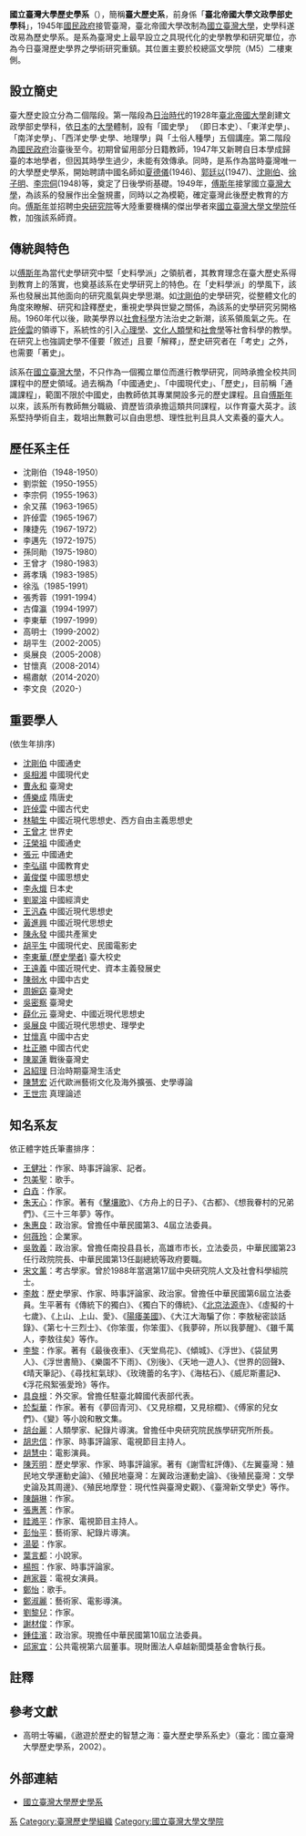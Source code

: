 
{{Pathnav|[[國立臺灣大學|國立臺灣大學]]|[[國立臺灣大學文學院|國立臺灣大學文學院]]|frame=1}}
'''國立臺灣大學歷史學系'''（{{lang-en|'''Department of History, National Taiwan University'''}}），簡稱'''臺大歷史系'''，前身係「'''臺北帝國大學文政學部史學科'''」，1945年[[國民政府|國民政府]]接管臺灣，臺北帝國大學改制為[[國立臺灣大學|國立臺灣大學]]，史學科遂改易為歷史學系。是系為臺灣史上最早設立之具現代化的史學教學和研究單位，亦為今日臺灣歷史學界之學術研究重鎮。其位置主要於校總區文學院（M5）二樓東側。

==設立簡史==
臺大歷史設立分為二個階段。第一階段為[[台灣日治時期|日治時代]]的1928年[[臺北帝國大學|臺北帝國大學]]創建文政學部史學科，依[[日本|日本]]的[[大學|大學]]體制，設有「國史學」 （即日本史）、「東洋史學」、「南洋史學」、「西洋史學‧史學、地理學」與「土俗人種學」五個講座。第二階段為[[國民政府|國民政府]]治臺後至今。初期曾留用部分日籍教師，1947年又新聘自日本學成歸臺的本地學者，但因其時學生過少，未能有效傳承。同時，是系作為當時臺灣唯一的大學歷史學系，開始聘請中國名師如[[夏德儀|夏德儀]](1946)、[[郭廷以|郭廷以]](1947)、[[沈剛伯|沈剛伯]]、[[徐子明|徐子明]]、[[李宗侗|李宗侗]](1948)等，奠定了日後學術基礎。1949年，[[傅斯年|傅斯年]]接掌國立[[臺灣大學|臺灣大學]]，為該系的發展作出全盤規畫，同時以之為模範，確定臺灣此後歷史教育的方向。[[傅斯年|傅斯年]]並招聘[[中央研究院|中央研究院]]等大陸重要機構的傑出學者來[[國立臺灣大學文學院|國立臺灣大學文學院]]任教，加強該系師資。

==傳統與特色==
以[[傅斯年|傅斯年]]為當代史學研究中堅「史料學派」之領航者，其教育理念在臺大歷史系得到教育上的落實，也奠基該系在史學研究上的特色。在「史料學派」的學風下，該系也發展出其他面向的研究風氣與史學思潮。如[[沈剛伯|沈剛伯]]的史學研究，從整體文化的角度來瞭解、研究和詮釋歷史，重視史學與世變之關係，為該系的史學研究另開格局。1960年代以後，歐美學界以[[社會科學|社會科學]]方法治史之新潮，該系領風氣之先。在[[許倬雲|許倬雲]]的領導下，系統性的引入[[心理學|心理學]]、[[文化人類學|文化人類學]]和[[社會學|社會學]]等社會科學的教學。在研究上也強調史學不僅要「敘述」且要「解釋」，歷史研究者在「考史」之外，也需要「著史」。  
 
該系在[[國立臺灣大學|國立臺灣大學]]，不只作為一個獨立單位而進行教學研究，同時承擔全校共同課程中的歷史領域。過去稱為「中國通史」、「中國現代史」、「歷史」，目前稱「通識課程」，範圍不限於中國史，由教師依其專業開設多元的歷史課程。且自[[傅斯年|傅斯年]]以來，該系所有教師無分職級、資歷皆須承擔這類共同課程，以作育臺大英才。該系堅持學術自主，栽培出無數可以自由思想、理性批判且具人文素養的臺大人。

== 歷任系主任 ==

*沈剛伯（1948-1950）
*劉崇鋐（1950-1955）
*李宗侗（1955-1963）
*余又蓀（1963-1965）
*許倬雲（1965-1967）
*陳捷先（1967-1972）
*李邁先（1972-1975）
*孫同勛（1975-1980）
*王曾才（1980-1983）
*蔣孝瑀（1983-1985）
*徐泓（1985-1991）
*張秀蓉（1991-1994）
*古偉瀛（1994-1997）
*李東華（1997-1999）
*高明士（1999-2002）
*胡平生（2002-2005）
*吳展良（2005-2008）
*甘懷真（2008-2014）
*楊肅献（2014-2020）
*李文良（2020-）

==重要學人==
{{dynamic list}}
(依生年排序)
*[[沈剛伯|沈剛伯]]  中國通史
*[[吳相湘|吳相湘]]  中國現代史
*[[曹永和|曹永和]]  臺灣史
*[[傅樂成|傅樂成]]  隋唐史
*[[許倬雲|許倬雲]]  中國古代史
*[[林毓生|林毓生]]  中國近現代思想史、西方自由主義思想史
*[[王曾才|王曾才]]  世界史
*[[汪榮祖|汪榮祖]]  中國通史
*[[張元|張元]]  中國通史
*[[李弘祺|李弘祺]]  中國教育史
*[[黃俊傑|黃俊傑]]  中國思想史
*[[李永熾|李永熾]] 日本史
*[[劉翠溶|劉翠溶]]  中國經濟史
*[[王汎森|王汎森]]  中國近現代思想史
*[[黃進興|黃進興]]  中國近現代思想史
*[[陳永發|陳永發]]  中國共產黨史
*[[胡平生|胡平生]]  中國現代史、民國電影史
*[[李東華_(歷史學者)|李東華 (歷史學者)]]  臺大校史
*[[王遠義|王遠義]]  中國近現代史、資本主義發展史
*[[陳弱水|陳弱水]]  中國中古史
*[[周婉窈|周婉窈]]  臺灣史
*[[吳密察|吳密察]]  臺灣史
*[[薛化元|薛化元]]  臺灣史、中國近現代思想史
*[[吳展良|吳展良]]  中國近現代思想史、理學史
*[[甘懷真|甘懷真]]  中國中古史
*[[杜正勝|杜正勝]]  中國古代史
*[[陳翠蓮|陳翠蓮]]  戰後臺灣史
*[[呂紹理|呂紹理]]  日治時期臺灣生活史
*[[陳慧宏|陳慧宏]]  近代歐洲藝術文化及海外擴張、史學導論
*[[王世宗|王世宗]]  真理論述

==知名系友==
{{dynamic list}}
依正體字姓氏筆畫排序：
*[[王健壯|王健壯]]：作家、時事評論家、記者。
*[[包美聖|包美聖]]：歌手。
*[[白垚|白垚]]：作家。
*[[朱天心|朱天心]]：作家。著有《[[擊壤歌|擊壤歌]]》、《方舟上的日子》、《古都》、《想我眷村的兄弟們》、《三十三年夢》等作。
*[[朱惠良|朱惠良]]：政治家。曾擔任中華民國第3、4屆立法委員。
*[[何薇玲|何薇玲]]：企業家。
*[[吳敦義|吳敦義]]：政治家。曾擔任南投县县长，高雄市市长，立法委员，中華民國第23任行政院院長、中華民國第13任副總統等政府要職。
*[[宋文薰|宋文薰]]：考古學家。曾於1988年當選第17屆中央研究院人文及社會科學組院士。
*[[李敖|李敖]]：歷史學家、作家、時事評論家、政治家。曾擔任中華民國第6屆立法委員。生平著有《傳統下的獨白》、《獨白下的傳統》、《[[北京法源寺|北京法源寺]]》、《虛擬的十七歲》、《上山、上山、愛》、《[[陽痿美國|陽痿美國]]》、《大江大海騙了你：李敖秘密談話錄》、《第七十三烈士》、《你笨蛋，你笨蛋》、《我夢碎，所以我夢醒》、《雖千萬人，李敖往矣》等作。
*[[李黎|李黎]]：作家。著有《最後夜車》、《天堂鳥花》、《傾城》、《浮世》、《袋鼠男人》、《浮世書簡》、《樂園不下雨》、《別後》、《天地一遊人》、《世界的回聲》、《晴天筆記》、《尋找紅氣球》、《玫瑰蕾的名字》、《海枯石》、《威尼斯畫記》、《浮花飛絮張愛玲》等作。
*[[具良根|具良根]]：外交家。曾擔任駐臺北韓國代表部代表。
*[[於梨華|於梨華]]：作家。著有《夢回青河》、《又見棕櫚，又見棕櫚》、《傅家的兒女們》、《變》等小說和散文集。
*[[胡台麗|胡台麗]]：人類學家、紀錄片導演。曾擔任中央研究院民族學研究所所長。
*[[胡忠信|胡忠信]]：作家、時事評論家、電視節目主持人。
*[[胡慧中|胡慧中]]：電影演員。
*[[陳芳明|陳芳明]]：歷史學家、作家、時事評論家。著有《謝雪紅評傳》、《左翼臺灣：殖民地文學運動史論》、《殖民地臺灣：左翼政治運動史論》、《後殖民臺灣：文學史論及其周邊》、《殖民地摩登：現代性與臺灣史觀》、《臺灣新文學史》等作。
*[[陳韻琳|陳韻琳]]：作家。
*[[張惠菁|張惠菁]]：作家。
*[[眭澔平|眭澔平]]：作家、電視節目主持人。
*[[彭怡平|彭怡平]]：藝術家、紀錄片導演。
*[[湯晏|湯晏]]：作家。
*[[葉言都|葉言都]]：小說家。
*[[楊照_(台灣作家)|楊照]]：作家、時事評論家。
*[[趙家蓉|趙家蓉]]：電視女演員。
*[[鄭怡|鄭怡]]：歌手。
*[[鄭淑麗|鄭淑麗]]：藝術家、電影導演。
*[[劉黎兒|劉黎兒]]：作家。
*[[謝材俊|謝材俊]]：作家。
*[[鍾佳濱|鍾佳濱]]：政治家。現擔任中華民國第10屆立法委員。
*[[邱家宜|邱家宜]]：公共電視第六屆董事。現財團法人卓越新聞獎基金會執行長。

==註釋==
{{reflist}}

==參考文獻==
*高明士等編，《遨遊於歷史的智慧之海：臺大歷史學系系史》（臺北：國立臺灣大學歷史學系，2002）。

== 外部連結 ==
* [http://homepage.ntu.edu.tw/~history/ 國立臺灣大學歷史學系]{{Wayback|url=http://homepage.ntu.edu.tw/~history/ |date=20081012211457 }}{{zh-tw}}

{{國立臺灣大學教學研究單位}}
{{Authority control}}

[[Category:國立臺灣大學之院系所|系]]
[[Category:臺灣歷史學組織|Category:臺灣歷史學組織]]
[[Category:國立臺灣大學文學院|Category:國立臺灣大學文學院]]